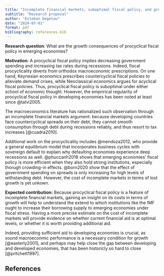 ```yaml
---
title: "Incomplete financial markets, suboptimal fiscal policy, and growth"
subtitle: "Research proposal"
author: "Esteban Degetau"
date: "2024-07-01"
format: pdf
bibliography: references.bib
---
```


**Research question**: What are the growth consequences of procyclical fiscal policy in emerging economies?

**Motivation**: A procyclical fiscal policy implies decreasing government spending and increasing tax rates during recessions. Indeed, fiscal procyclicality diverts from orthodox macroeconomic prescriptions. On one hand, Keynesian economics prescribes countercyclical fiscal policies to alleviate demand crises, while Neoclassical economics argues for acyclical fiscal policies. Thus, procyclical fiscal policy is suboptimal under either school of economic thought. However, the emprirical regularity of procyclical fiscal policy in developing economies has been noted at least since @talvi2005.

The macroeconomics literature has rationalized such observation through an incomplete financial markets argument: because developing countries face countercyclical spreads on their debt, they cannot smooth consumption through debt during recessions reliably, and thus resort to tax increases [@cuadra2010].

Additional work on the procyclicality includes @mendoza2012, who provide a general equilibrium model that incorporates business cycles with sovereign default to explain why defaulting economies experience deep recessions as well. @phuccanh2018 shows that emerging economies' fiscal policy is more efficient when they also hold strong institutions, especially thorugh crowding-in effects. @born2020 show that the effect of government spending on spreads is only increasing for high levels of withstanding debt. However, the cost of incomplete markets in terms of lost growth is yet unkown.

**Expected contribution:** Because procyclical fiscal policy is a feature of incomplete financial markets, gaining an insight on its costs in terms of growth will help to understand the extend to which institutions like the IMF ought to increase their borrowing supply to emerging economies under fiscal stress. Having a more precise estimate on the cost of incomplete markets will provide evidence on whether current financial aid is at optimal levels, or whether it is worth providing additional aid.

Indeed, providing sufficient aid to developing economies is crucial, as sound macroeconmic performance is a necessary condition for growth [@easterly2001], and perhaps may help close the gap between developing and developed economies, that has been historicly so hard to close [@pritchett1997].

## References
